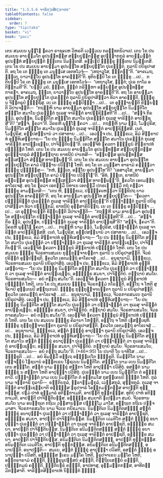 ```yaml
---
title: "1.5.5.6 ຈາຣິຕ຺ຕສິກ຺ຂາປທ"
tableOfContents: false
sidebar:
  order: 7
type: "tipitaka"
basket: "vi"
book: "paci"
---
```



<DynamicBreadcrumb />

<Division number="294" book="paci">

<Paragraph number="932" book="paci">
ເຕນ ສມເຍນ ພຸທ຺ໂຘ ຠຄວາ ຣາຊຄເຫ ວິຫຣຕິ ເວຬຸວເນ ກລນ຺ທກນິວາເປ. ເຕນ ໂຂ ປນ ສມເຍນ ອາຍສ຺ມໂຕ ອຸປນນ຺ທສ຺ສ ສກ຺ຍປຸຕ຺ຕສ຺ສ ອຸປຏ຺ຐາກກຸລໍ ອາຍສ຺ມນ຺ຕໍ ອຸປນນ຺ທໍ ສກ຺ຍປຸຕ຺ຕໍ ຠຕ຺ເຕນ ນິມນ຺ເຕສິ. ອຎ຺ເຎປິ ຠິກ຺ຂູ ຠຕ຺ເຕນ ນິມນ຺ເຕສິ. ເຕນ ໂຂ ປນ ສມເຍນ ອາຍສ຺ມາ ອຸປນນ຺ໂທ ສກ຺ຍປຸຕ຺ໂຕ ປຸເຣຠຕ຺ຕໍ, ກຸລານິ ປຍິຣຸປາສຕິ. ອຖ ໂຂ ເຕ ຠິກ຺ຂູ ເຕ ມນຸສ຺ເສ ເອຕທໂວຈຸໍ—  “ເທຖາວຸໂສ, ຠຕ຺ຕນ຺”ຕິ. “ອາຄເມຖ, ຠນ຺ເຕ, ຍາວາຍ຺ໂຍ ອຸປນນ຺ໂທ ອາຄຈ຺ຉຕີ”ຕິ. ທຸຕິຍມ຺ປິ ໂຂ ເຕ ຠິກ຺ຂູ …ເປ…  ຕຕິຍມ຺ປິ ໂຂ ເຕ ຠິກ຺ຂູ ເຕ ມນຸສ຺ເສ ເອຕທໂວຈຸໍ—  “ເທຖາວຸໂສ, ຠຕ຺ຕໍ; ປຸເຣ ກາໂລ ອຕິກ຺ກມຕີ”ຕິ. “ຍມ຺ປິ ມຍໍ, ຠນ຺ເຕ, ຠຕ຺ຕໍ ກຣິມ຺ຫາ ອຍ຺ຍສ຺ສ ອຸປນນ຺ທສ຺ສ ກາຣຓາ. ອາຄເມຖ, ຠນ຺ເຕ, ຍາວາຍ຺ໂຍ ອຸປນນ຺ໂທ ອາຄຈ຺ຉຕີ”ຕິ.
</Paragraph>

<Paragraph number="933" book="paci">
ອຖ ໂຂ ອາຍສ຺ມາ ອຸປນນ຺ໂທ ສກ຺ຍປຸຕ຺ໂຕ ປຸເຣຠຕ຺ຕໍ ກຸລານິ ປຍິຣຸປາສິຕ຺ວາ ທິວາ ອາຄຈ຺ຉຕິ. ຠິກ຺ຂູ ນ ຈິຕ຺ຕຣູປໍ ຠຸຎ຺ຊິໍສຸ. ເຍ ເຕ ຠິກ຺ຂູ ອປ຺ປິຈ຺ຉາ …ເປ…  ເຕ ອຸຊ຺ຌາຍນ຺ຕິ ຂິຍ຺ຍນ຺ຕິ ວິປາເຈນ຺ຕິ—  “ກຖຎ຺ຫິ ນາມ ອາຍສ຺ມາ ອຸປນນ຺ໂທ ສກ຺ຍປຸຕ຺ໂຕ ນິມນ຺ຕິໂຕ ສຠຕ຺ໂຕ ສມາໂນ ປຸເຣຠຕ຺ຕໍ ກຸເລສຸ ຈາຣິຕ຺ຕໍ ອາປຊ຺ຊິສ຺ສຕີ”ຕິ …ເປ…  “ສຈ຺ຈໍ ກິຣ ຕ຺ວໍ, ອຸປນນ຺ທ, ນິມນ຺ຕິໂຕ ສຠຕ຺ໂຕ ສມາໂນ ປຸເຣຠຕ຺ຕໍ ກຸເລສຸ ຈາຣິຕ຺ຕໍ ອາປຊ຺ຊສີ”ຕິ? “ສຈ຺ຈໍ, ຠຄວາ”ຕິ. ວິຄຣຫິ ພຸທ຺ໂຘ ຠຄວາ …ເປ…  ກຖຎ຺ຫິ ນາມ ຕ຺ວໍ, ໂມຆປຸຣິສ, ນິມນ຺ຕິໂຕ ສຠຕ຺ໂຕ ສມາໂນ ປຸເຣຠຕ຺ຕໍ ກຸເລສຸ ຈາຣິຕ຺ຕໍ ອາປຊ຺ຊິສ຺ສສິ. ເນຕໍ, ໂມຆປຸຣິສ, ອປ຺ປສນ຺ນານໍ ວາ ປສາທາຍ …ເປ…  ເອວຎ຺ຈ ປນ, ຠິກ຺ຂເວ, ອິມໍ ສິກ຺ຂາປທໍ ອຸທ຺ທິເສຍ຺ຍາຖ—
</Paragraph>

<Paragraph number="934" book="paci">
<Emphasis>“ໂຍ ປນ ຠິກ຺ຂຸ ນິມນ຺ຕິໂຕ ສຠຕ຺ໂຕ ສມາໂນ ປຸເຣຠຕ຺ຕໍ ກຸເລສຸ ຈາຣິຕ຺ຕໍ ອາປຊ຺ເຊຍ຺ຍ, ປາຈິຕ຺ຕິຍນ຺”</Emphasis>ຕິ.
</Paragraph>

<Paragraph number="935" book="paci">
ເອວຎ຺ຈິທໍ ຠຄວຕາ ຠິກ຺ຂູນໍ ສິກ຺ຂາປທໍ ປຎ຺ຎຕ຺ຕໍ ໂຫຕິ.
</Paragraph>

</Division>
<Division number="295" book="paci">

<Paragraph number="936" book="paci">
ເຕນ ໂຂ ປນ ສມເຍນ ອາຍສ຺ມໂຕ ອຸປນນ຺ທສ຺ສ ສກ຺ຍປຸຕ຺ຕສ຺ສ ອຸປຏ຺ຐາກກຸລໍ ສໍຆສ຺ສຕ຺ຖາຍ ຂາທນີຍໍ ປາເຫສິ—  “ອຍ຺ຍສ຺ສ ອຸປນນ຺ທສ຺ສ ທສ຺ເສຕ຺ວາ ສໍຆສ຺ສ ທາຕພ຺ພນ຺”ຕິ. ເຕນ ໂຂ ປນ ສມເຍນ ອາຍສ຺ມາ ອຸປນນ຺ໂທ ສກ຺ຍປຸຕ຺ໂຕ ຄາມໍ ປິຓ຺ຑາຍ ປວິຏ຺ໂຐ ໂຫຕິ. ອຖ ໂຂ ເຕ ມນຸສ຺ສາ ອາຣາມໍ ຄນ຺ຕ຺ວາ ຠິກ຺ຂູ ປຸຈ຺ຉິໍສຸ—  “ກຫໍ, ຠນ຺ເຕ, ອຍ຺ໂຍ ອຸປນນ຺ໂທ”ຕິ? “ເອສາວຸໂສ, ອາຍສ຺ມາ ອຸປນນ຺ໂທ ສກ຺ຍປຸຕ຺ໂຕ ຄາມໍ ປິຓ຺ຑາຍ ປວິຏ຺ໂຐ”ຕິ. “ອິທໍ, ຠນ຺ເຕ, ຂາທນີຍໍ ອຍ຺ຍສ຺ສ ອຸປນນ຺ທສ຺ສ ທສ຺ເສຕ຺ວາ ສໍຆສ຺ສ ທາຕພ຺ພນ຺”ຕິ. ຠຄວໂຕ ເອຕມຕ຺ຖໍ ອາໂຣເຈສຸໍ. ອຖ ໂຂ ຠຄວາ ເອຕສ຺ມິໍ ນິທາເນ ເອຕສ຺ມິໍ ປກຣເຓ ຘມ຺ມິໍ ກຖໍ ກຕ຺ວາ ຠິກ຺ຂູ ອາມນ຺ເຕສິ—  “ເຕນ ຫິ, ຠິກ຺ຂເວ, ປຏິຄ຺ຄເຫຕ຺ວາ ນິກ຺ຂິປຖ ຍາວ ອຸປນນ຺ໂທ ອາຄຈ຺ຉຕີ”ຕິ.
</Paragraph>

<Paragraph number="937" book="paci">
ອຖ ໂຂ ອາຍສ຺ມາ ອຸປນນ຺ໂທ ສກ຺ຍປຸຕ຺ໂຕ—  “ຠຄວຕາ ປຏິກ຺ຂິຕ຺ຕໍ ປຸເຣຠຕ຺ຕໍ ກຸເລສຸ ຈາຣິຕ຺ຕໍ ອາປຊ຺ຊິຕຸນ຺”ຕິ ປຈ຺ຉາຠຕ຺ຕໍ ກຸລານິ ປຍິຣຸປາສິຕ຺ວາ ທິວາ ປຏິກ຺ກມິ, ຂາທນີຍໍ ອຸສ຺ສາຣິຍິຕ຺ຖ. ເຍ ເຕ ຠິກ຺ຂູ ອປ຺ປິຈ຺ຉາ …ເປ…  ເຕ ອຸຊ຺ຌາຍນ຺ຕິ ຂິຍ຺ຍນ຺ຕິ ວິປາເຈນ຺ຕິ—  “ກຖຎ຺ຫິ ນາມ ອາຍສ຺ມາ ອຸປນນ຺ໂທ ສກ຺ຍປຸຕ຺ໂຕ ປຈ຺ຉາຠຕ຺ຕໍ ກຸເລສຸ ຈາຣິຕ຺ຕໍ ອາປຊ຺ຊິສ຺ສຕີ”ຕິ …ເປ…  “ສຈ຺ຈໍ ກິຣ ຕ຺ວໍ, ອຸປນນ຺ທ, ປຈ຺ຉາຠຕ຺ຕໍ ກຸເລສຸ ຈາຣິຕ຺ຕໍ ອາປຊ຺ຊສີ”ຕິ? “ສຈ຺ຈໍ, ຠຄວາ”ຕິ. ວິຄຣຫິ ພຸທ຺ໂຘ ຠຄວາ …ເປ…  ກຖຎ຺ຫິ ນາມ ຕ຺ວໍ, ໂມຆປຸຣິສ, ປຈ຺ຉາຠຕ຺ຕໍ ກຸເລສຸ ຈາຣິຕ຺ຕໍ ອາປຊ຺ຊິສ຺ສສິ. ເນຕໍ, ໂມຆປຸຣິສ, ອປ຺ປສນ຺ນານໍ ວາ ປສາທາຍ …ເປ…  ເອວຎ຺ຈ ປນ, ຠິກ຺ຂເວ, ອິມໍ ສິກ຺ຂາປທໍ ອຸທ຺ທິເສຍ຺ຍາຖ—
</Paragraph>

<Paragraph number="938" book="paci">
<Emphasis>“ໂຍ ປນ ຠິກ຺ຂຸ ນິມນ຺ຕິໂຕ ສຠຕ຺ໂຕ ສມາໂນ ປຸເຣຠຕ຺ຕໍ ວາ ປຈ຺ຉາຠຕ຺ຕໍ ວາ ກຸເລສຸ ຈາຣິຕ຺ຕໍ ອາປຊ຺ເຊຍ຺ຍ, ປາຈິຕ຺ຕິຍນ຺”</Emphasis>ຕິ.
</Paragraph>

<Paragraph number="939" book="paci">
ເອວຎ຺ຈິທໍ ຠຄວຕາ ຠິກ຺ຂູນໍ ສິກ຺ຂາປທໍ ປຎ຺ຎຕ຺ຕໍ ໂຫຕິ.
</Paragraph>

</Division>
<Division number="296" book="paci">

<Paragraph number="940" book="paci">
ເຕນ ໂຂ ປນ ສມເຍນ ຠິກ຺ຂູ ຈີວຣທານສມເຍ ກຸກ຺ກຸຈ຺ຈາຍນ຺ຕາ ກຸລານິ ນ ປຍິຣຸປາສນ຺ຕິ. ຈີວຣໍ ປຣິຕ຺ຕໍ ອຸປ຺ປຊ຺ຊຕິ. ຠຄວໂຕ ເອຕມຕ຺ຖໍ ອາໂຣເຈສຸໍ …ເປ…  ອນຸຊານາມິ, ຠິກ຺ຂເວ, ຈີວຣທານສມເຍ ກຸລານິ ປຍິຣຸປາສິຕຸໍ. ເອວຎ຺ຈ ປນ, ຠິກ຺ຂເວ, ອິມໍ ສິກ຺ຂາປທໍ ອຸທ຺ທິເສຍ຺ຍາຖ—
</Paragraph>

<Paragraph number="941" book="paci">
<Emphasis>“ໂຍ ປນ ຠິກ຺ຂຸ ນິມນ຺ຕິໂຕ ສຠຕ຺ໂຕ ສມາໂນ ປຸເຣຠຕ຺ຕໍ ວາ ປຈ຺ຉາຠຕ຺ຕໍ ວາ ກຸເລສຸ ຈາຣິຕ຺ຕໍ ອາປຊ຺ເຊຍ຺ຍ, ອຎ຺ຎຕ຺ຣ ສມຍາ, ປາຈິຕ຺ຕິຍໍ. ຕຕ຺ຖາຍໍ ສມໂຍ. ຈີວຣທານສມໂຍ—  ອຍໍ ຕຕ຺ຖ ສມໂຍ”</Emphasis>ຕິ.
</Paragraph>

<Paragraph number="942" book="paci">
ເອວຎ຺ຈິທໍ ຠຄວຕາ ຠິກ຺ຂູນໍ ສິກ຺ຂາປທໍ ປຎ຺ຎຕ຺ຕໍ ໂຫຕິ.
</Paragraph>

</Division>
<Division number="297" book="paci">

<Paragraph number="943" book="paci">
ເຕນ ໂຂ ປນ ສມເຍນ ຠິກ຺ຂູ ຈີວຣກມ຺ມໍ ກໂຣນ຺ຕິ, ອຕ຺ໂຖ ຈ ໂຫຕິ ສູຈິຍາປິ ສຸຕ຺ເຕນປິ ສຕ຺ຖເກນປິ. ຠິກ຺ຂູ ກຸກ຺ກຸຈ຺ຈາຍນ຺ຕາ ກຸລານິ ນ ປຍິຣຸປາສນ຺ຕິ. ຠຄວໂຕ ເອຕມຕ຺ຖໍ ອາໂຣເຈສຸໍ …ເປ…  ອນຸຊານາມິ, ຠິກ຺ຂເວ, ຈີວຣກາຣສມເຍ ກຸລານິ ປຍິຣຸປາສິຕຸໍ. ເອວຎ຺ຈ ປນ, ຠິກ຺ຂເວ, ອິມໍ ສິກ຺ຂາປທໍ ອຸທ຺ທິເສຍ຺ຍາຖ—
</Paragraph>

<Paragraph number="944" book="paci">
<Emphasis>“ໂຍ ປນ ຠິກ຺ຂຸ ນິມນ຺ຕິໂຕ ສຠຕ຺ໂຕ ສມາໂນ ປຸເຣຠຕ຺ຕໍ ວາ ປຈ຺ຉາຠຕ຺ຕໍ ວາ ກຸເລສຸ ຈາຣິຕ຺ຕໍ ອາປຊ຺ເຊຍ຺ຍ, ອຎ຺ຎຕ຺ຣ ສມຍາ, ປາຈິຕ຺ຕິຍໍ</Emphasis>. <Emphasis>ຕຕ຺ຖາຍໍ ສມໂຍ. ຈີວຣທານສມໂຍ, ຈີວຣກາຣສມໂຍ—  ອຍໍ ຕຕ຺ຖ ສມໂຍ”</Emphasis>ຕິ.
</Paragraph>

<Paragraph number="945" book="paci">
ເອວຎ຺ຈິທໍ ຠຄວຕາ ຠິກ຺ຂູນໍ ສິກ຺ຂາປທໍ ປຎ຺ຎຕ຺ຕໍ ໂຫຕິ.
</Paragraph>

</Division>
<Division number="298" book="paci">

<Paragraph number="946" book="paci">
ເຕນ ໂຂ ປນ ສມເຍນ ຠິກ຺ຂູ ຄິລານາ ໂຫນ຺ຕິ, ອຕ຺ໂຖ ຈ ໂຫຕິ ເຠສຊ຺ເຊຫິ. ຠິກ຺ຂູ ກຸກ຺ກຸຈ຺ຈາຍນ຺ຕາ ກຸລານິ ນ ປຍິຣຸປາສນ຺ຕິ. ຠຄວໂຕ ເອຕມຕ຺ຖໍ ອາໂຣເຈສຸໍ …ເປ…  ອນຸຊານາມິ, ຠິກ຺ຂເວ, ສນ຺ຕໍ ຠິກ຺ຂຸໍ ອາປຸຈ຺ຉາ ກຸລານິ ປຍິຣຸປາສິຕຸໍ. ເອວຎ຺ຈ ປນ, ຠິກ຺ຂເວ, ອິມໍ ສິກ຺ຂາປທໍ ອຸທ຺ທິເສຍ຺ຍາຖ—
</Paragraph>

</Division>
<Division number="299" book="paci">

<Paragraph number="947" book="paci">
<Emphasis>“ໂຍ ປນ ຠິກ຺ຂຸ ນິມນ຺ຕິໂຕ ສຠຕ຺ໂຕ ສມາໂນ ສນ຺ຕໍ ຠິກ຺ຂຸໍ ອນາປຸຈ຺ຉາ ປຸເຣຠຕ຺ຕໍ ວາ ປຈ຺ຉາຠຕ຺ຕໍ ວາ ກຸເລສຸ ຈາຣິຕ຺ຕໍ ອາປຊ຺ເຊຍ຺ຍ, ອຎ຺ຎຕ຺ຣ ສມຍາ, ປາຈິຕ຺ຕິຍໍ. ຕຕ຺ຖາຍໍ ສມໂຍ. ຈີວຣທານສມໂຍ, ຈີວຣກາຣສມໂຍ—  ອຍໍ ຕຕ຺ຖ ສມໂຍ”</Emphasis>ຕິ. (*46*:<Emphasis>95</Emphasis>)
</Paragraph>

</Division>
<Division number="300" book="paci">

<Paragraph number="948" book="paci">
<Emphasis>ໂຍ ປນາ</Emphasis>ຕິ ໂຍ ຍາທິໂສ …ເປ…  <Emphasis>ຠິກ຺ຂູ</Emphasis>ຕິ …ເປ…  ອຍໍ ອິມສ຺ມິໍ ອຕ຺ເຖ ອຘິປ຺ເປໂຕ ຠິກ຺ຂູຕິ.
</Paragraph>

<Paragraph number="949" book="paci">
<Emphasis>ນິມນ຺ຕິໂຕ</Emphasis> ນາມ ປຎ຺ຈນ຺ນໍ ໂຠຊນານໍ ອຎ຺ຎຕເຣນ ໂຠຊເນນ ນິມນ຺ຕິໂຕ.
</Paragraph>

<Paragraph number="950" book="paci">
<Emphasis>ສຠຕ຺ໂຕ</Emphasis> ນາມ ເຍນ ນິມນ຺ຕິໂຕ ເຕນ ສຠຕ຺ໂຕ.
</Paragraph>

<Paragraph number="951" book="paci">
<Emphasis>ສນ຺ຕໍ</Emphasis> ນາມ ຠິກ຺ຂຸໍ ສກ຺ກາ ໂຫຕິ ອາປຸຈ຺ຉາ ປວິສິຕຸໍ.
</Paragraph>

<Paragraph number="952" book="paci">
<Emphasis>ອສນ຺ຕໍ</Emphasis> ນາມ ຠິກ຺ຂຸໍ ນ ສກ຺ກາ ໂຫຕິ ອາປຸຈ຺ຉາ ປວິສິຕຸໍ.
</Paragraph>

<Paragraph number="953" book="paci">
<Emphasis>ປຸເຣຠຕ຺ຕໍ</Emphasis> ນາມ ເຍນ ນິມນ຺ຕິໂຕ ຕໍ ອຠຸຕ຺ຕາວີ.
</Paragraph>

<Paragraph number="954" book="paci">
<Emphasis>ປຈ຺ຉາຠຕ຺ຕໍ</Emphasis> ນາມ ເຍນ ນິມນ຺ຕິໂຕ ຕໍ ອນ຺ຕມໂສ ກຸສຄ຺ເຄນປິ ຠຸຕ຺ຕໍ ໂຫຕິ.
</Paragraph>

<Paragraph number="955" book="paci">
<Emphasis>ກຸລໍ</Emphasis> ນາມ ຈຕ຺ຕາຣິ ກຸລານິ—  ຂຕ຺ຕິຍກຸລໍ, ພ຺ຣາຫ຺ມຓກຸລໍ, ເວສ຺ສກຸລໍ, ສຸທ຺ທກຸລໍ.
</Paragraph>

<Paragraph number="956" book="paci">
<Emphasis>ກຸເລສຸ ຈາຣິຕ຺ຕໍ ອາປຊ຺ເຊຍ຺ຍາ</Emphasis>ຕິ ອຎ຺ຎສ຺ສ ຆຣູປຈາຣໍ ໂອກ຺ກມນ຺ຕສ຺ສ ອາປຕ຺ຕິ ທຸກ຺ກຏສ຺ສ. ປຐມໍ ປາທໍ ອຸມ຺ມາຣໍ ອຕິກ຺ກາເມຕິ, ອາປຕ຺ຕິ ທຸກ຺ກຏສ຺ສ. ທຸຕິຍໍ ປາທໍ ອຕິກ຺ກາເມຕິ, ອາປຕ຺ຕິ ປາຈິຕ຺ຕິຍສ຺ສ.
</Paragraph>

<Paragraph number="957" book="paci">
<Emphasis>ອຎ຺ຎຕ຺ຣ ສມຍາ</Emphasis>ຕິ ຐເປຕ຺ວາ ສມຍໍ.
</Paragraph>

<Paragraph number="958" book="paci">
<Emphasis>ຈີວຣທານສມໂຍ</Emphasis> ນາມ ອນຕ຺ຖເຕ ກຖິເນ ວສ຺ສານສ຺ສ ປຈ຺ຉິໂມ ມາໂສ, ອຕ຺ຖເຕ ກຖິເນ ປຎ຺ຈ ມາສາ.
</Paragraph>

<Paragraph number="959" book="paci">
<Emphasis>ຈີວຣກາຣສມໂຍ</Emphasis> ນາມ ຈີວເຣ ກຍິຣມາເນ.
</Paragraph>

</Division>
<Division number="301" book="paci">

<Paragraph number="960" book="paci">
ນິມນ຺ຕິເຕ ນິມນ຺ຕິຕສຎ຺ຎີ ສນ຺ຕໍ ຠິກ຺ຂຸໍ ອນາປຸຈ຺ຉາ ປຸເຣຠຕ຺ຕໍ ວາ ປຈ຺ຉາຠຕ຺ຕໍ ວາ ກຸເລສຸ ຈາຣິຕ຺ຕໍ ອາປຊ຺ຊຕິ, ອຎ຺ຎຕ຺ຣ ສມຍາ, ອາປຕ຺ຕິ ປາຈິຕ຺ຕິຍສ຺ສ. ນິມນ຺ຕິເຕ ເວມຕິໂກ ສນ຺ຕໍ ຠິກ຺ຂຸໍ ອນາປຸຈ຺ຉາ ປຸເຣຠຕ຺ຕໍ ວາ ປຈ຺ຉາຠຕ຺ຕໍ ວາ ກຸເລສຸ ຈາຣິຕ຺ຕໍ ອາປຊ຺ຊຕິ, ອຎ຺ຎຕ຺ຣ ສມຍາ, ອາປຕ຺ຕິ ປາຈິຕ຺ຕິຍສ຺ສ. ນິມນ຺ຕິເຕ ອນິມນ຺ຕິຕສຎ຺ຎີ ສນ຺ຕໍ ຠິກ຺ຂຸໍ ອນາປຸຈ຺ຉາ ປຸເຣຠຕ຺ຕໍ ວາ ປຈ຺ຉາຠຕ຺ຕໍ ວາ ກຸເລສຸ ຈາຣິຕ຺ຕໍ ອາປຊ຺ຊຕິ, ອຎ຺ຎຕ຺ຣ ສມຍາ, ອາປຕ຺ຕິ ປາຈິຕ຺ຕິຍສ຺ສ.
</Paragraph>

<Paragraph number="961" book="paci">
ອນິມນ຺ຕິເຕ ນິມນ຺ຕິຕສຎ຺ຎີ, ອາປຕ຺ຕິ ທຸກ຺ກຏສ຺ສ. ອນິມນ຺ຕິເຕ ເວມຕິໂກ, ອາປຕ຺ຕິ ທຸກ຺ກຏສ຺ສ. ອນິມນ຺ຕິເຕ ອນິມນ຺ຕິຕສຎ຺ຎີ, ອນາປຕ຺ຕິ.
</Paragraph>

</Division>
<Division number="302" book="paci">

<Paragraph number="962" book="paci">
ອນາປຕ຺ຕິ—  ສມເຍ, ສນ຺ຕໍ ຠິກ຺ຂຸໍ ອາປຸຈ຺ຉາ ປວິສຕິ, ອສນ຺ຕໍ ຠິກ຺ຂຸໍ ອນາປຸຈ຺ຉາ ປວິສຕິ, ອຎ຺ຎສ຺ສ ຆເຣນ ມຄ຺ໂຄ ໂຫຕິ, ຆຣູປຈາເຣນ ມຄ຺ໂຄ ໂຫຕິ, ອນ຺ຕຣາຣາມໍ ຄຈ຺ຉຕິ, ຠິກ຺ຂຸນຸປສ຺ສຍໍ ຄຈ຺ຉຕິ, ຕິຕ຺ຖິຍເສຍ຺ຍໍ ຄຈ຺ຉຕິ, ປຏິກ຺ກມນໍ ຄຈ຺ຉຕິ, ຠຕ຺ຕິຍຆຣໍ ຄຈ຺ຉຕິ, ອາປທາສຸ, ອຸມ຺ມຕ຺ຕກສ຺ສ, ອາທິກມ຺ມິກສ຺ສາຕິ.

</Paragraph>
</Division>

<Paragraph number="963" type="center" book="paci">
ຈາຣິຕ຺ຕສິກ຺ຂາປທໍ ນິຏ຺ຐິຕໍ ຉຏ຺ຐໍ.
</Paragraph>